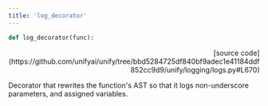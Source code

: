 ```yaml
---
title: 'log_decorator'
---
```


```python
def log_decorator(func):
```

<p align="right">[source code](https://github.com/unifyai/unify/tree/bbd5284725df840bf9adec1e41184ddf852cc9d9/unify/logging/logs.py#L670)</p>

Decorator that rewrites the function's AST so that it logs non-underscore
parameters, and assigned variables.